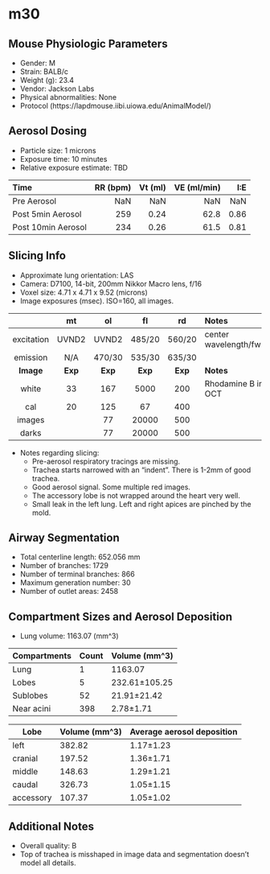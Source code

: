 # m30

## Mouse Physiologic Parameters

  * Gender: M
  * Strain: BALB/c
  * Weight (g): 23.4
  * Vendor: Jackson Labs
  * Physical abnormalities: None
  * Protocol (https://lapdmouse.iibi.uiowa.edu/AnimalModel/)

## Aerosol Dosing

  * Particle size: 1 microns
  * Exposure time: 10 minutes
  * Relative exposure estimate: TBD

  | Time              | RR (bpm) | Vt (ml) | VE (ml/min) | I:E  |
  |:------------------|---------:|--------:|------------:|-----:|
  |Pre Aerosol        | NaN      | NaN     | NaN         | NaN  |
  |Post 5min Aerosol  | 259      | 0.24    | 62.8        | 0.86 |
  |Post 10min Aerosol | 234      | 0.26    | 61.5        | 0.81 |

## Slicing Info

  * Approximate lung orientation: LAS
  * Camera: D7100, 14-bit, 200mm Nikkor Macro lens, f/16
  * Voxel size: 4.71 x 4.71 x 9.52 (microns)
  * Image exposures (msec). ISO=160, all images.

  |          |   mt   |   ol   |   fl   |   rd   |       Notes           |
  |:--------:|:------:|:------:|:------:|:------:|:----------------------|
  |excitation| UVND2  | UVND2  | 485/20 | 560/20 |center wavelength/fwhm |
  |emission  | N/A    |470/30  | 535/30 | 635/30 |                       |
  |**Image** |**Exp** |**Exp** |**Exp** |**Exp** |    **Notes**          |
  |white     |    33  |   167  |  5000  |   200  |Rhodamine B in OCT     |
  |cal       |    20  |   125  |    67  |   400  |                       |
  |images    |        |    77  | 20000  |   500  |                       |
  |darks     |        |    77  | 20000  |   500  |                       |

  * Notes regarding slicing:
    * Pre-aerosol respiratory tracings are missing.
    * Trachea starts narrowed with an "indent". There is 1-2mm of good
      trachea.
    * Good aerosol signal. Some multiple red images.
    * The accessory lobe is not wrapped around the heart very well.
    * Small leak in the left lung. Left and right apices are pinched by
      the mold.
    
## Airway Segmentation

  * Total centerline length: 652.056 mm
  * Number of branches: 1729
  * Number of terminal branches: 866
  * Maximum generation number: 30
  * Number of outlet areas: 2458

## Compartment Sizes and Aerosol Deposition

  * Lung volume: 1163.07 (mm^3)

Compartments | Count | Volume (mm^3)
------------ | ----- | -------------
Lung         | 1 | 1163.07
Lobes        | 5 | 232.61±105.25
Sublobes     | 52 | 21.91±21.42
Near acini   | 398 | 2.78±1.71

Lobe      | Volume (mm^3) | Average aerosol deposition
--------- | ------------- | ----------------------
left | 382.82 | 1.17±1.23
cranial | 197.52 | 1.36±1.71
middle | 148.63 | 1.29±1.21
caudal | 326.73 | 1.05±1.15
accessory | 107.37 | 1.05±1.02

## Additional Notes

  * Overall quality: B
  * Top of trachea is misshaped in image data and segmentation doesn't model all details.
  
